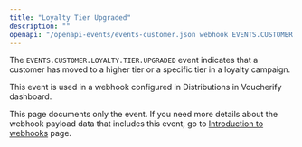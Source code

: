 ```yaml
---
title: "Loyalty Tier Upgraded"
description: ""
openapi: "/openapi-events/events-customer.json webhook EVENTS.CUSTOMER.LOYALTY.TIER.UPGRADED"
---
```


The `EVENTS.CUSTOMER.LOYALTY.TIER.UPGRADED` event indicates that a customer has moved to a higher tier or a specific tier in a loyalty campaign.

This event is used in a webhook configured in Distributions in Voucherify dashboard.

<Note>This page documents only the event. If you need more details about the webhook payload data that includes this event, go to [Introduction to webhooks](/api-reference/introduction-to-webhooks "Introduction to webhooks v2024-01-01") page.</Note>